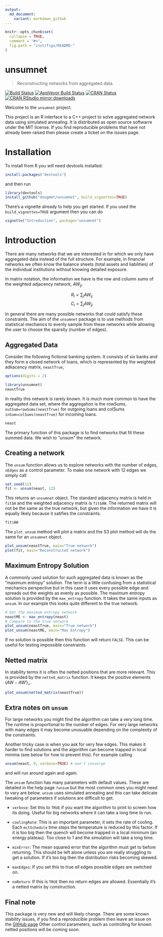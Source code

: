 ```yaml
---
output:
  md_document:
    variant: markdown_github
---
```


<!-- README.md is generated from README.Rmd. Please edit that file -->

```r
knitr::opts_chunk$set(
  collapse = TRUE,
  comment = "#>",
  fig.path = "inst/figs/README-"
)
```

# unsumnet

> Reconstructing networks from aggregated data.

[![Build Status](https://travis-ci.org/dougmet/unsumnet.svg?branch=master)](https://travis-ci.org/dougmet/unsumnet)
[![AppVeyor Build Status](https://ci.appveyor.com/api/projects/status/github/dougmet/unsumnet?branch=master&svg=true)](https://ci.appveyor.com/project/dougmet/unsumnet)
[![CRAN Status](http://www.r-pkg.org/badges/version/radarchart)](http://www.r-pkg.org/pkg/radarchart)
[![CRAN RStudio mirror downloads](http://cranlogs.r-pkg.org/badges/radarchart)](http://www.r-pkg.org/pkg/radarchart)

Welcome to the `unsumnet` project.

This project is an R interface to a C++ project to solve aggregated network data using simulated annealing. It is distributed as open source softwarre under the MIT license. If you find reproducible problems that have not already been raised then please create a ticket on the issues page.

# Installation

To install from R you will need devtools installed:
```r
install.packages("devtools")
```

and then run

```r
library(devtools)
install_github("dougmet/unsumnet", build_vignettes=TRUE)
```

There's a vignette already to help you get started. If you used the `build_vignettes=TRUE` argument then you can do

```r
vignette("Introduction", package="unsumnet")
```

# Introduction

There are many networks that we are interested in for which we only have aggregated data instead of the full structure. For example, in financial networks we often know the balance sheets (total assets and liabilities) of the individual institutions without knowing detailed exposure.

In matrix notation, the information we have is the row and column sums of the weighted adjacency network, $AW_{ij}$.

$$ R_i = \sum_j AW_{ij} $$
$$ C_i = \sum_j AW_{ji} $$

In general there are many possible networks that could satisfy these constraints. The aim of the `unsumnet` package is to use methods from statistical mechanics to evenly sample from these networks while allowing the user to choose the sparsity (number of edges).

## Aggregated Data

Consider the following fictional banking system. It consists of six banks and they form a closed network of loans, which is represented by the weighted adkacency matrix, `neastTrue`,

```r
options(digits = 2)
```


```r
library(unsumnet)
neastTrue
```

In reality this network is rarely known. It is much more common to have the aggregated data set, where the aggregation is the rowSums, `outSum=rowSums(neastTrue)` for outgoing loans and colSums `inSum=colSums(neastTrue)` for incoming loans.

```r
neast
```

The primary function of this package is to find networks that fit these summed data. We wish to "unsum" the network.

## Creating a network

The `unsum` function allows us to explore networks with the number of edges, `nEdges` as a control parameter. To make one network with 12 edges we simply call

```r
set.seed(11)
fit <- unsum(neast, 12)
```

This returns an `unsumnet` object. The standard adjacency matrix is held in `fit$A` and the weighted adjacency matrix is `fit$AW`. The returned matrix will not be the same as the true network, but given the information we have it is equally likely because it satifies the constraints.

```r
fit$AW
```

The `plot_unsum` method will plot a matrix and the S3 plot method will do the same for an `unsumnet` object.

```r
plot_unsum(neastTrue, main="True network")
plot(fit, main="Reconstructed network")
```


## Maximum Entropy Solution

A commonly used solution for such aggregated data is known as the "maximum entropy" solution. The term is a little confusing from a statistical mechanics perspective but in this case it uses every possible edge and spreads out the weights as evenly as possible. The maximum entropy solution is provided by the `max_entropy` function. It takes the same inputs as `unsum`. In our example this looks quite different to the true network.

```r
# Get the maximum entropy network
neastME <- max_entropy(neast)
# Compare to the true network
plot_unsum(neastTrue, main="True network")
plot_unsum(neastME, main="Max Entropy")
```

If no solution is possible then this function will return `FALSE`. This can be useful for testing impossible constraints.

## Netted matrix

In stability terms it is often the netted positions that are more relevant. This is provided by the `netted_matrix` function. It keeps the positive elements $(AW-AW')_+$.

```r
plot_unsum(netted_matrix(neastTrue))
```

## Extra notes on `unsum`

For large networks you might find the algorithm can take a very long time. The runtime is proportional to the number of edges. For very large networks with many edges it may become unusuable depending on the complexity of the constraints.

Another tricky case is when you ask for very few edges. This makes it harder to find solutions and the algorithm can become trapped in local minima (see below for how to prevent this). For example calling

```r
unsum(neast, 9, verbose=TRUE) # won't converge
```

and will run around again and again.

The `unsum` function has many parameters with default values. These are detailed in the help page `?unsum` but the most common ones you might need to vary are below. `unsum` uses simulated annealing and this can take delicate tweaking of parameters if solutions are difficult to get.

- `verbose`: Set this to `TRUE` if you want the algorithm to print to screen how its doing. Useful for big networks where it can take a long time to run.

- `coolingRate`: This is an important parameter, it sets the rate of cooling. Each `mctSchedule` time steps the temperature is reduced by this factor. If it is too big then the quench will become trapped in a local minimum (an energy plateau). Too close to 1 and the simulation will take a long time.

- `minError`: The mean squared error that the algorithm must get to before returning. This should be left alone unless you are really struggling to get a solution. If it's too big then the distribution risks becoming skewed.

- `maxEdges`: If you set this to true *all* edges possible edges are switched on.

- `noReturn`: If this is `TRUE` then no return edges are allowed. Essentially it's a netted matrix by construction.

## Final note

This package is very new and will likely change. There are some known stability issues, if you find a reproducible problem then leave an issue on the [GitHub page](https://www.github.com/dougmet/unsumnet/) Other control parameters, such as controlling for known netted positions will be coming soon.

